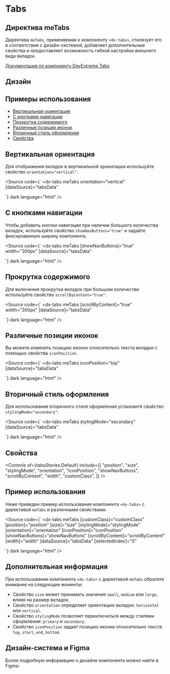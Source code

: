 

<Meta title="Компоненты/Tabs" of={tabsStories} />

# Tabs

## Директива meTabs

Директива `meTabs`, применяемая к компоненту `<dx-tabs>`, стилизует его в соответствии с дизайн-системой, добавляет дополнительные свойства и предоставляет возможность гибкой настройки внешнего вида вкладок.

[Документация по компоненту DevExtreme Tabs](https://js.devexpress.com/Documentation/ApiReference/UI_Components/dxTabs/)

<Canvas of={tabsStories.Default} />

<Controls of={tabsStories.Default} />

<Source of={tabsStories.Default} dark language="html" />

## Дизайн

<Figma
  height="50%"
  collapsable
  defaultCollapsed
  url="https://www.figma.com/..."
/>

## Примеры использования

- [Вертикальная ориентация](#вертикальная-ориентация)
- [С кнопками навигации](#с-кнопками-навигации)
- [Прокрутка содержимого](#прокрутка-содержимого)
- [Различные позиции иконок](#различные-позиции-иконок)
- [Вторичный стиль оформления](#вторичный-стиль-оформления)
- [Свойства](#свойства)

## Вертикальная ориентация

Для отображения вкладок в вертикальной ориентации используйте свойство `orientation="vertical"`.

<Canvas of={tabsStories.VerticalOrientation} />

<Source
  code={`
<dx-tabs
  meTabs
  orientation="vertical"
  [dataSource]="tabsData"
></dx-tabs>
`}
  dark
  language="html"
/>

## С кнопками навигации

Чтобы добавить кнопки навигации при наличии большого количества вкладок, используйте свойство `showNavButtons="true"` и задайте фиксированную ширину компонента.

<Canvas of={tabsStories.WithNavButtons} />

<Source
  code={`
<dx-tabs
  meTabs
  [showNavButtons]="true"
  width="300px"
  [dataSource]="tabsData"
></dx-tabs>
`}
  dark
  language="html"
/>

## Прокрутка содержимого

Для включения прокрутки вкладок при большом количестве используйте свойство `scrollByContent="true"`.

<Canvas of={tabsStories.ScrollByContent} />

<Source
  code={`
<dx-tabs
  meTabs
  [scrollByContent]="true"
  width="300px"
  [dataSource]="tabsData"
></dx-tabs>
`}
  dark
  language="html"
/>

## Различные позиции иконок

Вы можете изменять позицию иконок относительно текста вкладки с помощью свойства `iconPosition`.

<Canvas of={tabsStories.DifferentIconPositions} />

<Source
  code={`
<dx-tabs
  meTabs
  iconPosition="top"
  [dataSource]="tabsData"
></dx-tabs>
`}
  dark
  language="html"
/>

## Вторичный стиль оформления

Для использования вторичного стиля оформления установите свойство `stylingMode="secondary"`.

<Canvas of={tabsStories.InsideStylingMode} />

<Source
  code={`
<dx-tabs
  meTabs
  stylingMode="secondary"
  [dataSource]="tabsData"
></dx-tabs>
`}
  dark
  language="html"
/>

## Свойства

<Controls
  of={tabsStories.Default}
  include={[
    "position",
    "size",
    "stylingMode",
    "orientation",
    "iconPosition",
    "showNavButtons",
    "scrollByContent",
    "width",
    "customClass",
  ]}
/>

## Пример использования

Ниже приведен пример использования компонента `<dx-tabs>` с директивой `meTabs` и различными свойствами.

<Source
  code={`
<dx-tabs
  meTabs
  [customClass]="customClass"
  [position]="position"
  [size]="size"
  [stylingMode]="stylingMode"
  [orientation]="orientation"
  [iconPosition]="iconPosition"
  [showNavButtons]="showNavButtons"
  [scrollByContent]="scrollByContent"
  [width]="width"
  [dataSource]="tabsData"
  [selectedIndex]="0"
></dx-tabs>
`}
  dark
  language="html"
/>

## Дополнительная информация

При использовании компонента `<dx-tabs>` с директивой `meTabs` обратите внимание на следующие моменты:

- Свойство `size` может принимать значения `small`, `medium` или `large`, влияя на размер вкладок.
- Свойство `orientation` определяет ориентацию вкладок: `horizontal` или `vertical`.
- Свойство `stylingMode` позволяет переключаться между стилями оформления: `primary` и `secondary`.
- Свойство `iconPosition` задает позицию иконки относительно текста: `top`, `start`, `end`, `bottom`.

## Дизайн-система и Figma

Более подробную информацию о дизайне компонента можно найти в Figma:

<Figma
  height="50%"
  collapsable
  defaultCollapsed
  url="https://www.figma.com/..."
/>

<style>
  {`
    h2 {
      border-bottom: none !important;
    }
  `}
</style>
